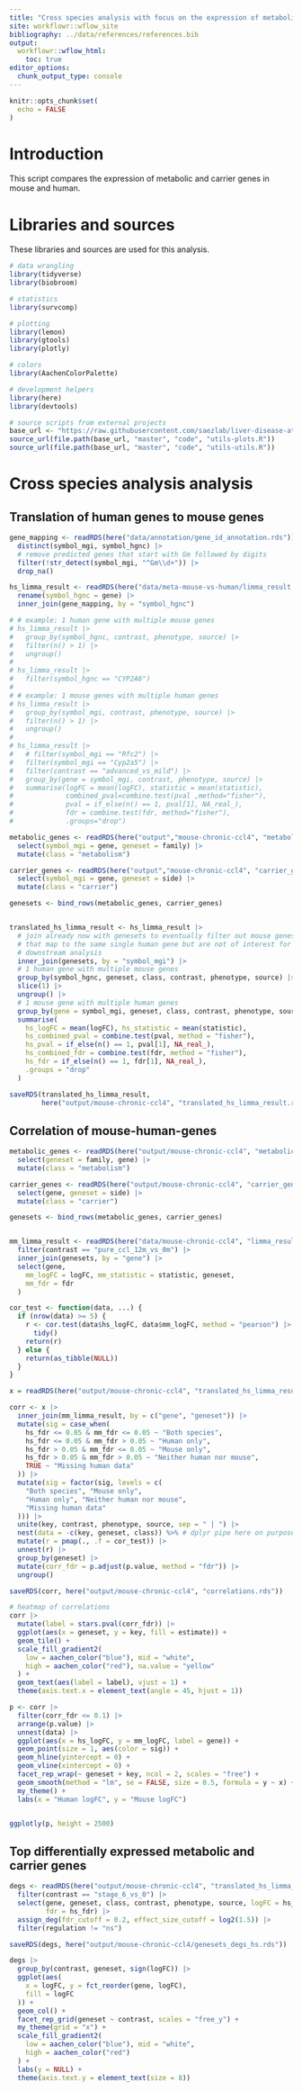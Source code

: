 ```yaml
---
title: "Cross species analysis with focus on the expression of metabolic and carrier genes"
site: workflowr::wflow_site
bibliography: ../data/references/references.bib
output:
  workflowr::wflow_html:
    toc: true
editor_options:
  chunk_output_type: console
---
```


```r
knitr::opts_chunk$set(
  echo = FALSE
)
```


# Introduction
This script compares the expression of metabolic and carrier genes in mouse and 
human.

# Libraries and sources
These libraries and sources are used for this analysis.
```r
# data wrangling
library(tidyverse)
library(biobroom)

# statistics
library(survcomp)

# plotting
library(lemon)
library(gtools)
library(plotly)

# colors
library(AachenColorPalette)

# development helpers
library(here)
library(devtools)

# source scripts from external projects
base_url <- "https://raw.githubusercontent.com/saezlab/liver-disease-atlas"
source_url(file.path(base_url, "master", "code", "utils-plots.R"))
source_url(file.path(base_url, "master", "code", "utils-utils.R"))
```

# Cross species analysis analysis
## Translation of human genes to mouse genes
```r
gene_mapping <- readRDS(here("data/annotation/gene_id_annotation.rds")) |>
  distinct(symbol_mgi, symbol_hgnc) |>
  # remove predicted genes that start with Gm followed by digits
  filter(!str_detect(symbol_mgi, "^Gm\\d+")) |>
  drop_na()

hs_limma_result <- readRDS(here("data/meta-mouse-vs-human/limma_result.rds")) |>
  rename(symbol_hgnc = gene) |>
  inner_join(gene_mapping, by = "symbol_hgnc")

# # example: 1 human gene with multiple mouse genes
# hs_limma_result |>
#   group_by(symbol_hgnc, contrast, phenotype, source) |>
#   filter(n() > 1) |>
#   ungroup()
#
# hs_limma_result |>
#   filter(symbol_hgnc == "CYP2A6")
#
# # example: 1 mouse genes with multiple human genes
# hs_limma_result |>
#   group_by(symbol_mgi, contrast, phenotype, source) |>
#   filter(n() > 1) |>
#   ungroup()
#
# hs_limma_result |>
#   # filter(symbol_mgi == "Rfc2") |>
#   filter(symbol_mgi == "Cyp2a5") |>
#   filter(contrast == "advanced_vs_mild") |>
#   group_by(gene = symbol_mgi, contrast, phenotype, source) |>
#   summarise(logFC = mean(logFC), statistic = mean(statistic),
#             combined_pval=combine.test(pval ,method="fisher"),
#             pval = if_else(n() == 1, pval[1], NA_real_),
#             fdr = combine.test(fdr, method="fisher"),
#             .groups="drop")

metabolic_genes <- readRDS(here("output","mouse-chronic-ccl4", "metabolic_genes.rds")) |>
  select(symbol_mgi = gene, geneset = family) |>
  mutate(class = "metabolism")

carrier_genes <- readRDS(here("output","mouse-chronic-ccl4", "carrier_genes.rds")) |>
  select(symbol_mgi = gene, geneset = side) |>
  mutate(class = "carrier")

genesets <- bind_rows(metabolic_genes, carrier_genes)


translated_hs_limma_result <- hs_limma_result |>
  # join already now with genesets to eventually filter out mouse genes
  # that map to the same single human gene but are not of interest for the 
  # downstream analysis
  inner_join(genesets, by = "symbol_mgi") |>
  # 1 human gene with multiple mouse genes
  group_by(symbol_hgnc, geneset, class, contrast, phenotype, source) |>
  slice(1) |>
  ungroup() |>
  # 1 mouse gene with multiple human genes
  group_by(gene = symbol_mgi, geneset, class, contrast, phenotype, source) |>
  summarise(
    hs_logFC = mean(logFC), hs_statistic = mean(statistic),
    hs_combined_pval = combine.test(pval, method = "fisher"),
    hs_pval = if_else(n() == 1, pval[1], NA_real_),
    hs_combined_fdr = combine.test(fdr, method = "fisher"),
    hs_fdr = if_else(n() == 1, fdr[1], NA_real_),
    .groups = "drop"
  )

saveRDS(translated_hs_limma_result, 
        here("output/mouse-chronic-ccl4", "translated_hs_limma_result.rds"))
```

## Correlation of mouse-human-genes
```r
metabolic_genes <- readRDS(here("output/mouse-chronic-ccl4", "metabolic_genes.rds")) |>
  select(geneset = family, gene) |>
  mutate(class = "metabolism")

carrier_genes <- readRDS(here("output/mouse-chronic-ccl4", "carrier_genes.rds")) |>
  select(gene, geneset = side) |>
  mutate(class = "carrier")

genesets <- bind_rows(metabolic_genes, carrier_genes)


mm_limma_result <- readRDS(here("data/mouse-chronic-ccl4", "limma_result.rds")) |>
  filter(contrast == "pure_ccl_12m_vs_0m") |>
  inner_join(genesets, by = "gene") |>
  select(gene,
    mm_logFC = logFC, mm_statistic = statistic, geneset,
    mm_fdr = fdr
  )

cor_test <- function(data, ...) {
  if (nrow(data) >= 5) {
    r <- cor.test(data$hs_logFC, data$mm_logFC, method = "pearson") |>
      tidy()
    return(r)
  } else {
    return(as_tibble(NULL))
  }
}

x = readRDS(here("output/mouse-chronic-ccl4", "translated_hs_limma_result.rds"))

corr <- x |>
  inner_join(mm_limma_result, by = c("gene", "geneset")) |>
  mutate(sig = case_when(
    hs_fdr <= 0.05 & mm_fdr <= 0.05 ~ "Both species",
    hs_fdr <= 0.05 & mm_fdr > 0.05 ~ "Human only",
    hs_fdr > 0.05 & mm_fdr <= 0.05 ~ "Mouse only",
    hs_fdr > 0.05 & mm_fdr > 0.05 ~ "Neither human nor mouse",
    TRUE ~ "Missing human data"
  )) |>
  mutate(sig = factor(sig, levels = c(
    "Both species", "Mouse only",
    "Human only", "Neither human nor mouse",
    "Missing human data"
  ))) |>
  unite(key, contrast, phenotype, source, sep = " | ") |>
  nest(data = -c(key, geneset, class)) %>% # dplyr pipe here on purpose
  mutate(r = pmap(., .f = cor_test)) |>
  unnest(r) |>
  group_by(geneset) |>
  mutate(corr_fdr = p.adjust(p.value, method = "fdr")) |>
  ungroup()

saveRDS(corr, here("output/mouse-chronic-ccl4", "correlations.rds"))

# heatmap of correlations
corr |>
  mutate(label = stars.pval(corr_fdr)) |>
  ggplot(aes(x = geneset, y = key, fill = estimate)) +
  geom_tile() +
  scale_fill_gradient2(
    low = aachen_color("blue"), mid = "white",
    high = aachen_color("red"), na.value = "yellow"
  ) +
  geom_text(aes(label = label), vjust = 1) +
  theme(axis.text.x = element_text(angle = 45, hjust = 1))

p <- corr |>
  filter(corr_fdr <= 0.1) |>
  arrange(p.value) |>
  unnest(data) |>
  ggplot(aes(x = hs_logFC, y = mm_logFC, label = gene)) +
  geom_point(size = 1, aes(color = sig)) +
  geom_hline(yintercept = 0) +
  geom_vline(xintercept = 0) +
  facet_rep_wrap(~ geneset + key, ncol = 2, scales = "free") +
  geom_smooth(method = "lm", se = FALSE, size = 0.5, formula = y ~ x) +
  my_theme() +
  labs(x = "Human logFC", y = "Mouse logFC")


ggplotly(p, height = 2500)
```

## Top differentially expressed metabolic and carrier genes
```r
degs <- readRDS(here("output/mouse-chronic-ccl4", "translated_hs_limma_result.rds")) |> 
  filter(contrast == "stage_6_vs_0") |> 
  select(gene, geneset, class, contrast, phenotype, source, logFC = hs_logFC, 
         fdr = hs_fdr) |> 
  assign_deg(fdr_cutoff = 0.2, effect_size_cutoff = log2(1.5)) |> 
  filter(regulation != "ns")

saveRDS(degs, here("output/mouse-chronic-ccl4/genesets_degs_hs.rds"))

degs |>
  group_by(contrast, geneset, sign(logFC)) |>
  ggplot(aes(
    x = logFC, y = fct_reorder(gene, logFC),
    fill = logFC
  )) +
  geom_col() +
  facet_rep_grid(geneset ~ contrast, scales = "free_y") +
  my_theme(grid = "x") +
  scale_fill_gradient2(
    low = aachen_color("blue"), mid = "white",
    high = aachen_color("red")
  ) +
  labs(y = NULL) +
  theme(axis.text.y = element_text(size = 8))
```

